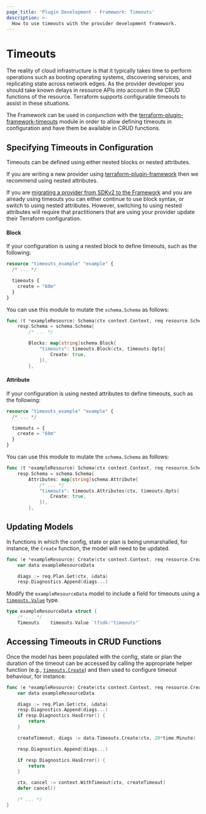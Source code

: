 ```yaml
---
page_title: 'Plugin Development - Framework: Timeouts'
description: >-
  How to use timeouts with the provider development framework.
---
```


# Timeouts

The reality of cloud infrastructure is that it typically takes time to perform operations such as booting operating systems, discovering services, and replicating state across network edges. As the provider developer you should take known delays in resource APIs into account in the CRUD functions of the resource. Terraform supports configurable timeouts to assist in these situations.

The Framework can be used in conjunction with the [terraform-plugin-framework-timeouts](https://github.com/hashicorp/terraform-plugin-framework-timeouts) module in order to allow defining timeouts in configuration and have them be available in CRUD functions.

## Specifying Timeouts in Configuration

Timeouts can be defined using either nested blocks or nested attributes.

If you are writing a new provider using [terraform-plugin-framework](https://github.com/hashicorp/terraform-plugin-framework)
then we recommend using nested attributes.

If you are [migrating a provider from SDKv2 to the Framework](/plugin/framework/migrating) and
you are already using timeouts you can either continue to use block syntax, or switch to using nested attributes.
However, switching to using nested attributes will require that practitioners that are using your provider update their
Terraform configuration.

#### Block

If your configuration is using a nested block to define timeouts, such as the following:

```terraform
resource "timeouts_example" "example" {
  /* ... */

  timeouts {
    create = "60m"
  }
}
```

You can use this module to mutate the `schema.Schema` as follows:

```go
func (t *exampleResource) Schema(ctx context.Context, req resource.SchemaRequest, resp *resource.SchemaResponse) {
    resp.Schema = schema.Schema{
        /* ... */

        Blocks: map[string]schema.Block{
            "timeouts": timeouts.Block(ctx, timeouts.Opts{
                Create: true,
            }),
        },
```

#### Attribute

If your configuration is using nested attributes to define timeouts, such as the following:

```terraform
resource "timeouts_example" "example" {
  /* ... */

  timeouts = {
    create = "60m"
  }
}
```

You can use this module to mutate the `schema.Schema` as follows:

```go
func (t *exampleResource) Schema(ctx context.Context, req resource.SchemaRequest, resp *resource.SchemaResponse) {
    resp.Schema = schema.Schema{
        Attributes: map[string]schema.Attribute{
            /* ... */
            "timeouts": timeouts.Attributes(ctx, timeouts.Opts{
                Create: true,
            }),
        },
```

## Updating Models

In functions in which the config, state or plan is being unmarshalled, for instance, the `Create` function, the model
will need to be updated.

```go
func (e *exampleResource) Create(ctx context.Context, req resource.CreateRequest, resp *resource.CreateResponse) {
	var data exampleResourceData

	diags := req.Plan.Get(ctx, &data)
	resp.Diagnostics.Append(diags...)
```

Modify the `exampleResourceData` model to include a field for timeouts using a [`timeouts.Value`](https://pkg.go.dev/github.com/hashicorp/terraform-plugin-framework-timeouts/resource/timeouts#Value) type.

```go
type exampleResourceData struct {
    /* ... */
    Timeouts    timeouts.Value `tfsdk:"timeouts"`
```

## Accessing Timeouts in CRUD Functions

Once the model has been populated with the config, state or plan the duration of the timeout can be accessed by calling
the appropriate helper function (e.g., [`timeouts.Create`](https://pkg.go.dev/github.com/hashicorp/terraform-plugin-framework-timeouts/resource/timeouts#Value.Create)) and then used to configure timeout behaviour, for instance:

```go
func (e *exampleResource) Create(ctx context.Context, req resource.CreateRequest, resp *resource.CreateResponse) {
    var data exampleResourceData

    diags := req.Plan.Get(ctx, &data)
    resp.Diagnostics.Append(diags...)
    if resp.Diagnostics.HasError() {
        return
    }

    createTimeout, diags := data.Timeouts.Create(ctx, 20*time.Minute)

    resp.Diagnostics.Append(diags...)

    if resp.Diagnostics.HasError() {
        return
    }

    ctx, cancel := context.WithTimeout(ctx, createTimeout)
    defer cancel()

    /* ... */
}
```
